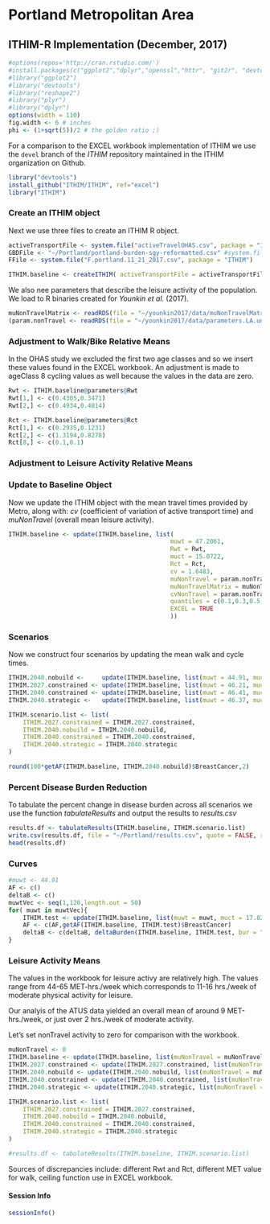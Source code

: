 # Portland Metropolitan Area
## ITHIM-R Implementation (December, 2017)
```r
#options(repos='http://cran.rstudio.com/')
#install.packages(c("ggplot2","dplyr","openssl","httr", "git2r", "devtools", "roxygen2"))
#library("ggplot2")
#library("devtools")
#library("reshape2")
#library("plyr")
#library("dplyr")
options(width = 110)
fig.width <- 6 # inches
phi <- (1+sqrt(5))/2 # the golden ratio ;)
```
For a comparison to the EXCEL workbook implementation of ITHIM we use
the `devel` branch of the _ITHIM_ repository maintained in the ITHIM
organization on Github.

```r
library("devtools")
install_github("ITHIM/ITHIM", ref="excel")
library("ITHIM")
```

### Create an ITHIM object

Next we use three files to create an ITHIM R object.

```r
activeTransportFile <- system.file("activeTravelOHAS.csv", package = "ITHIM")
GBDFile <- "~/Portland/portland-burden-sgy-reformatted.csv" #system.file("gbd_Manuscript_2011-2015.csv", package = "ITHIM")
FFile <- system.file("F.portland.11_21_2017.csv", package = "ITHIM")

ITHIM.baseline <- createITHIM( activeTransportFile = activeTransportFile, GBDFile = GBDFile, FFile = FFile)
```
We also nee parameters that describe the leisure activity of the
population.  We load to R binaries created for _Younkin et al._
(2017).

```r
muNonTravelMatrix <- readRDS(file = "~/younkin2017/data/muNonTravelMatrix.portland.rds")
(param.nonTravel <- readRDS(file = "~/younkin2017/data/parameters.LA.untransformed.ungrouped.rds"))
```

### Adjustment to Walk/Bike Relative Means

In the OHAS study we excluded the first two age classes and so we insert
these values found in the EXCEL workbook.  An adjustment is made to
ageClass 8 cycling values as well because the values in the data are
zero.

```r
Rwt <- ITHIM.baseline@parameters@Rwt
Rwt[1,] <- c(0.4305,0.3471)
Rwt[2,] <- c(0.4934,0.4814)

Rct <- ITHIM.baseline@parameters@Rct
Rct[1,] <- c(0.2935,0.1231)
Rct[2,] <- c(1.3194,0.8278)
Rct[8,] <- c(0.1,0.1)
```

### Adjustment to Leisure Activity Relative Means


### Update to Baseline Object
Now we update the ITHIM object with the mean travel times provided by
Metro, along with: _cv_ (coefficient of variation of active transport
time) and _muNonTravel_ (overall mean leisure activity).

```r
ITHIM.baseline <- update(ITHIM.baseline, list(
                                             muwt = 47.2061,
                                             Rwt = Rwt,
                                             muct = 15.0722,
                                             Rct = Rct,
                                             cv = 1.6483,
                                             muNonTravel = param.nonTravel$meanMETs,
                                             muNonTravelMatrix = muNonTravelMatrix,
                                             cvNonTravel = param.nonTravel$sdMETs/param.nonTravel$meanMETs,
                                             quantiles = c(0.1,0.3,0.5,0.7,0.9),
                                             EXCEL = TRUE
                                             ))
```


### Scenarios
Now we construct four scenarios by updating the mean walk and cycle
times.

```r
ITHIM.2040.nobuild <-     update(ITHIM.baseline, list(muwt = 44.91, muct = 17.82, cv = 1.6475))
ITHIM.2027.constrained <- update(ITHIM.baseline, list(muwt = 46.21, muct = 17.04, cv = 1.6467))
ITHIM.2040.constrained <- update(ITHIM.baseline, list(muwt = 46.41, muct = 18.85, cv = 1.6437))
ITHIM.2040.strategic <-   update(ITHIM.baseline, list(muwt = 46.37, muct = 18.57, cv = 1.6442))

ITHIM.scenario.list <- list(
    ITHIM.2027.constrained = ITHIM.2027.constrained,
    ITHIM.2040.nobuild = ITHIM.2040.nobuild,
    ITHIM.2040.constrained = ITHIM.2040.constrained,
    ITHIM.2040.strategic = ITHIM.2040.strategic
)

round(100*getAF(ITHIM.baseline, ITHIM.2040.nobuild)$BreastCancer,2)
```
### Percent Disease Burden Reduction

To tabulate the percent change in disease burden across all scenarios
we use the function _tabulateResults_ and output the results to _results.csv_

```r
results.df <- tabulateResults(ITHIM.baseline, ITHIM.scenario.list)
write.csv(results.df, file = "~/Portland/results.csv", quote = FALSE, row.names = FALSE)
head(results.df)
```



### Curves
```r
#muwt <- 44.91
AF <- c()
deltaB <- c()
muwtVec <- seq(1,120,length.out = 50)
for( muwt in muwtVec){
    ITHIM.test <- update(ITHIM.baseline, list(muwt = muwt, muct = 17.82, cv = 1.6475, EXCEL = TRUE))
    AF <- c(AF,getAF(ITHIM.baseline, ITHIM.test)$BreastCancer)
    deltaB <- c(deltaB, deltaBurden(ITHIM.baseline, ITHIM.test, bur = "daly", dis = "all"))
}
```



### Leisure Activity Means

The values in the workbook for leisure activy are relatively high.
The values range from 44-65 MET-hrs./week which corresponds to 11-16
hrs./week of moderate physical activity for leisure.

Our analyis of the ATUS data yielded an overall mean of around 9
MET-hrs./week, or just over 2 hrs./week of moderate activity.

Let's set nonTravel activity to zero for comparison with the workbook.

```r
muNonTravel <- 0
ITHIM.baseline <- update(ITHIM.baseline, list(muNonTravel = muNonTravel))
ITHIM.2027.constrained <- update(ITHIM.2027.constrained, list(muNonTravel = muNonTravel))
ITHIM.2040.nobuild <- update(ITHIM.2040.nobuild, list(muNonTravel = muNonTravel))
ITHIM.2040.constrained <- update(ITHIM.2040.constrained, list(muNonTravel = muNonTravel))
ITHIM.2040.strategic <- update(ITHIM.2040.strategic, list(muNonTravel = muNonTravel))

ITHIM.scenario.list <- list(
    ITHIM.2027.constrained = ITHIM.2027.constrained,
    ITHIM.2040.nobuild = ITHIM.2040.nobuild,
    ITHIM.2040.constrained = ITHIM.2040.constrained,
    ITHIM.2040.strategic = ITHIM.2040.strategic
)

#results.df <- tabulateResults(ITHIM.baseline, ITHIM.scenario.list)

```

Sources of discrepancies include:  different Rwt and Rct, different
MET value for walk, ceiling function use in EXCEL workbook.

#### Session Info
```r
sessionInfo()
```
